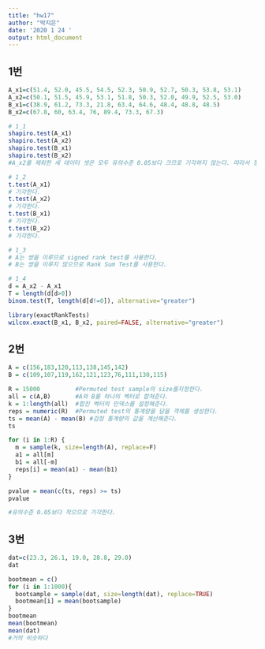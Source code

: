 ```yaml
---
title: "hw17"
author: "박지은"
date: '2020 1 24 '
output: html_document
---
```

## 1번
```r
A_x1=c(51.4, 52.0, 45.5, 54.5, 52.3, 50.9, 52.7, 50.3, 53.8, 53.1)
A_x2=c(50.1, 51.5, 45.9, 53.1, 51.8, 50.3, 52.0, 49.9, 52.5, 53.0)
B_x1=c(38.9, 61.2, 73.3, 21.8, 63.4, 64.6, 48.4, 48.8, 48.5)
B_x2=c(67.8, 60, 63.4, 76, 89.4, 73.3, 67.3)

# 1_1
shapiro.test(A_x1)
shapiro.test(A_x2)
shapiro.test(B_x1)
shapiro.test(B_x2)
#A_x2를 제외한 세 데이터 셋은 모두 유의수준 0.05보다 크므로 기각하지 않는다. 따라서 정규성 가정을 만족한다.

# 1_2
t.test(A_x1)
# 기각한다.
t.test(A_x2)
# 기각한다.
t.test(B_x1)
# 기각한다.
t.test(B_x2)
# 기각한다.

# 1_3
# A는 쌍을 이루므로 signed rank test를 사용한다.
# B는 쌍을 이루지 않으므로 Rank Sum Test를 사용한다.

# 1_4
d = A_x2 - A_x1
T = length(d[d>0])
binom.test(T, length(d[d!=0]), alternative="greater")

library(exactRankTests)
wilcox.exact(B_x1, B_x2, paired=FALSE, alternative="greater")

```

## 2번
```r
A = c(156,183,120,113,138,145,142)
B = c(109,107,119,162,121,123,76,111,130,115)

R = 15000          #Permuted test sample의 size를지정한다.
all = c(A,B)       #A와 B를 하나의 벡터로 합쳐준다.
k = 1:length(all)  #합친 벡터의 인덱스를 설정해준다.
reps = numeric(R)  #Permuted test의 통계량을 담을 객체를 생성한다.
ts = mean(A) - mean(B) #검정 통계량의 값을 계산해준다.
ts

for (i in 1:R) {
  m = sample(k, size=length(A), replace=F)
  a1 = all[m]
  b1 = all[-m]
  reps[i] = mean(a1) - mean(b1)
}

pvalue = mean(c(ts, reps) >= ts)
pvalue

#유의수준 0.05보다 작으므로 기각한다.

```

## 3번
```r
dat=c(23.3, 26.1, 19.0, 28.8, 29.0)
dat

bootmean = c()
for (i in 1:1000){
  bootsample = sample(dat, size=length(dat), replace=TRUE)
  bootmean[i] = mean(bootsample)
}
bootmean
mean(bootmean)
mean(dat)
#거의 비슷하다
```